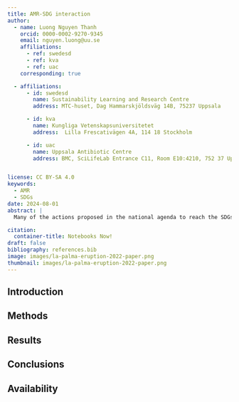```yaml
---
title: AMR-SDG interaction
author:
  - name: Luong Nguyen Thanh
    orcid: 0000-0002-9270-9345
    email: nguyen.luong@uu.se
    affiliations:
      - ref: swedesd
      - ref: kva
      - ref: uac
    corresponding: true

  - affiliations:
      - id: swedesd
        name: Sustainability Learning and Research Centre
        address: MTC-huset, Dag Hammarskjöldsväg 14B, 75237 Uppsala

      - id: kva
        name: Kungliga Vetenskapsuniversitetet
        address:  Lilla Frescativägen 4A, 114 18 Stockholm

      - id: uac
        name: Uppsala Antibiotic Centre
        address: BMC, SciLifeLab Entrance C11, Room E10:4210, 752 37 Uppsala


license: CC BY-SA 4.0
keywords:
  - AMR
  - SDGs
date: 2024-08-01
abstract: |
  Many of the actions proposed in the national agenda to reach the SDGs could have implications for AMR. Therefore, alignment between the national action plan on AMR and SDGs is imperative to reduce duplication and increase the efficiency of interventions aimed at addressing AMR drivers by maximizing resources and expertise sharing. However, while many countries recognize the need to align the two agendas, the question remains: how should this be done? Currently, there is little scientific understanding of how policies related to these two agendas are likely to interact. As a result, the extent of synergistic and antagonistic interactions between proposed actions explicitly aimed at addressing AMR and the SDGs is mostly unexplored. In this study, we will assess the potential synergies or trade-offs between actions addressing AMR drivers proposed under these two frameworks. This will allow us to gain many valuable insights, such as identifying set of policies required to effectively address AMR, which will help governments coordinate policies across sectors and agencies to limit AMR in a comprehensive manner.

citation:
  container-title: Notebooks Now!
draft: false
bibliography: references.bib
image: images/la-palma-eruption-2022-paper.png
thumbnail: images/la-palma-eruption-2022-paper.png
---
```


## Introduction


## Methods



## Results



## Conclusions



## Availability {.unnumbered}


